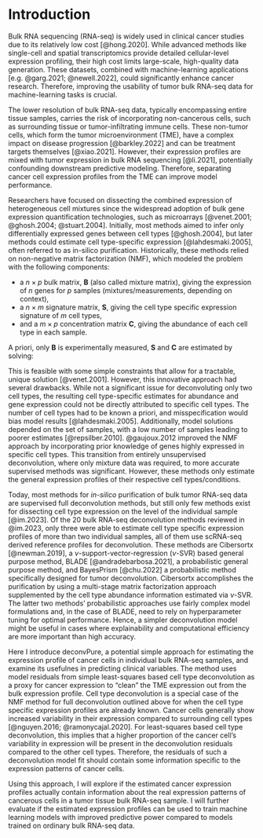 # Introduction

Bulk RNA sequencing (RNA-seq) is widely used in clinical cancer studies due to
its relatively low cost [@hong.2020]. While advanced methods like single-cell
and spatial transcriptomics provide detailed cellular-level expression
profiling, their high cost limits large-scale, high-quality data generation.
These datasets, combined with machine-learning applications
[e.g. @garg.2021; @newell.2022], could significantly enhance cancer research.
Therefore, improving the usability of tumor bulk RNA-seq data for
machine-learning tasks is crucial.

The lower resolution of bulk RNA-seq data, typically encompassing entire tissue
samples, carries the risk of incorporating non-cancerous cells, such as
surrounding tissue or tumor-infiltrating immune cells. These non-tumor cells,
which form the tumor microenvironment (TME), have a complex impact on disease
progression [@barkley.2022] and can be treatment targets themselves
[@xiao.2021]. However, their expression profiles are mixed with tumor expression
in bulk RNA sequencing [@li.2021], potentially confounding downstream predictive
modeling. Therefore, separating cancer cell expression profiles from the TME can
improve model performance.

Researchers have focused on dissecting the combined expression of heterogeneous
cell mixtures since the widespread adoption of bulk gene expression
quantification technologies, such as microarrays
[@venet.2001; @ghosh.2004; @stuart.2004]. Initially, most methods aimed to infer
only differentially expressed genes between cell types [@ghosh.2004], but later
methods could estimate cell type-specific expression [@lahdesmaki.2005], often
referred to as in-silico purification. Historically, these methods relied on
non-negative matrix factorization (NMF), which modeled the problem with the
following components:

* a $n \times p$ bulk matrix, $\mathbf{B}$ (also called mixture matrix), giving
  the expression of $n$ genes for $p$ samples (mixtures/measurements, depending
  on context),
* a $n \times m$ signature matrix, $\mathbf{S}$, giving the cell type specific
  expression signature of $m$ cell types,
* and a $m \times p$ concentration matrix $\mathbf{C}$, giving the abundance of
  each cell type in each sample.

A priori, only $\mathbf{B}$ is experimentally measured, $\mathbf{S}$ and
$\mathbf{C}$ are estimated by solving:

\begin{equation}
  \mathbf{B} = \mathbf{S} \mathbf{C}
  (\#eq:basic-matrix-deconv)
\end{equation}

This is feasible with some simple constraints that allow for a tractable, unique
solution [@venet.2001]. However, this innovative approach had several drawbacks.
While not a significant issue for deconvoluting only two cell types, the
resulting cell type-specific estimates for abundance and gene expression could
not be directly attributed to specific cell types. The number of cell types had
to be known a priori, and misspecification would bias model results
[@lahdesmaki.2005]. Additionally, model solutions depended on the set of
samples, with a low number of samples leading to poorer estimates
[@repsilber.2010]. @gaujoux.2012 improved the NMF approach by incorporating
prior knowledge of genes highly expressed in specific cell types. This
transition from entirely unsupervised deconvolution, where only mixture data was
required, to more accurate supervised methods was significant. However, these
methods only estimate the general expression profiles of their respective cell
types/conditions.

Today, most methods for *in-silico* purification of bulk tumor RNA-seq data are
supervised full deconvolution methods, but still only few methods exist for
dissecting cell type expression on the level of the individual sample
[@im.2023]. Of the 20 bulk RNA-seq deconvolution methods reviewed in @im.2023,
only three were able to estimate cell type specific expression profiles of more
than two individual samples, all of them use scRNA-seq derived reference
profiles for deconvolution. These methods are Cibersortx [@newman.2019], a
$\nu$-support-vector-regression ($\nu$-SVR) based general purpose method, BLADE
[@andradebarbosa.2021], a probabilistic general purpose method, and BayesPrism
[@chu.2022] a probabilistic method specifically designed for tumor
deconvolution. Cibersortx accomplishes the purification by using a multi-stage
matrix factorization approach supplemented by the cell type abundance
information estimated via $\nu$-SVR. The latter two methods' probabilistic
approaches use fairly complex model formulations and, in the case of BLADE, need
to rely on hyperparameter tuning for optimal performance. Hence, a simpler
deconvolution model might be useful in cases where explainability and
computational efficiency are more important than high accuracy.

<!-- Possibly expand on high cancer variability. -->

Here I introduce deconvPure, a potential simple approach for estimating the
expression profile of cancer cells in individual bulk RNA-seq samples, and
examine its usefulnes in predicting clinical variables. The method uses model
residuals from simple least-squares based cell type deconvolution as a proxy for
cancer expression to "clean" the TME expression out from the bulk expression
profile. Cell type deconvolution is a special case of the NMF method for full
deconvolution outlined above for when the cell type specific expression profiles
are already known. Cancer cells generally show increased variability in their
expression compared to surrounding cell types
[@nguyen.2016; @ramonycajal.2020]. For least-squares based cell type
deconvolution, this implies that a higher proportion of the cancer cell's
variability in expression will be present in the deconvolution residuals
compared to the other cell types. Therefore, the residuals of such a
deconvolution model fit should contain some information specific to the
expression patterns of cancer cells.

Using this approach, I will explore if the estimated cancer expression profiles
actually contain information about the real expression patterns of cancerous
cells in a tumor tissue bulk RNA-seq sample. I will further evaluate if the
estimated expression profiles can be used to train machine learning models with
improved predictive power compared to models trained on ordinary bulk RNA-seq
data.
